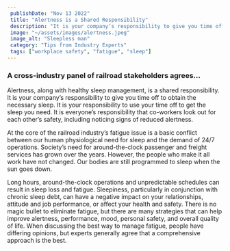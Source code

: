 ```yaml
---
 publishDate: "Nov 13 2022"
 title: "Alertness is a Shared Responsibility"
 description: "It is your company’s responsibility to give you time off to obtain the necessary sleep. It is your responsibility to use your time off to get the sleep you need."
 image: "~/assets/images/alertness.jpeg"
 image_alt: "Sleepless man"
 category: "Tips from Industry Experts"
 tags: ["workplace safety", "fatigue", "sleep"]
---
```


### A cross-industry panel of railroad stakeholders agrees... ###

Alertness, along with healthy sleep management, is a shared responsibility. It is your company’s responsibility to give you time off to obtain the necessary sleep. It is your responsibility to use your time off to get the sleep you need. It is everyone’s responsibility that co-workers look out for each other’s safety, including noticing signs of reduced alertness.

At the core of the railroad industry’s fatigue issue is a basic conflict between our human physiological need for sleep and the demand of 24/7 operations. Society’s need for around-the-clock passenger and freight services has grown over the years. However, the people who make it all work have not changed. Our bodies are still programmed to sleep when the sun goes down.

Long hours, around-the-clock operations and unpredictable schedules can result in sleep loss and fatigue. Sleepiness, particularly in conjunction with chronic sleep debt, can have a negative impact on your relationships, attitude and job performance, or affect your health and safety. There is no magic bullet to eliminate fatigue, but there are many strategies that can help improve alertness, performance, mood, personal safety, and overall quality of life. When discussing the best way to manage fatigue, people have differing opinions, but experts generally agree that a comprehensive approach is the best.